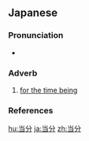 ==Japanese==
{{ja-kanjitab|とう|ぶん|yomi=on}}

===Pronunciation===
* {{ja-pron|とうぶん|y=o|acc=0|acc_ref=NHK}}

===Adverb===
{{ja-pos|とうぶん|adverb}}

# [[for the time being]]
#: {{ja-usex|'''当分'''床の上に寝てください|'''とうぶん''' ゆか の うえ に ねて ください|Please sleep on the floor '''for the time being'''.}}

===References===
<references/>

[[hu:当分]]
[[ja:当分]]
[[zh:当分]]
